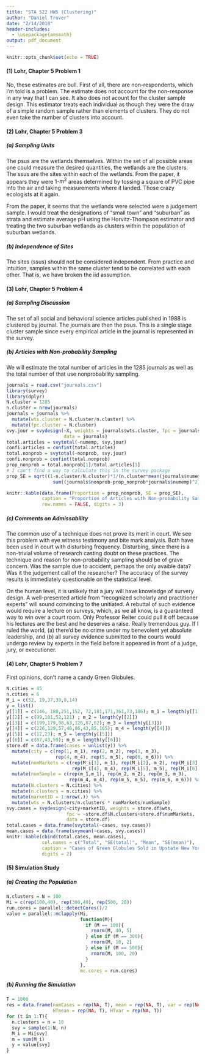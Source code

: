 ```yaml
---
title: "STA 522 HW5 (Clustering)"
author: "Daniel Truver"
date: "2/14/2018"
header-includes:
  - \usepackage{amsmath}
output: pdf_document
---
```


```r
knitr::opts_chunk$set(echo = TRUE)
```

#### (1) Lohr, Chapter 5 Problem 1

No, these estimates are bull. First of all, there are non-respondents, which I'm told is a problem. The estimate does not account for the non-response in any way that I can see. It also does not acount for the cluster sample design. This estimator treats each individual as though they were the draw of a simple random sample rather than elements of clusters. They do not even take the number of clusters into account. 

#### (2) Lohr, Chapter 5 Problem 3

##### (a) Sampling Units 

The psus are the wetlands themselves. Within the set of all possible areas one could measure the desired quantities, the wetlands are the clusters. The ssus are the sites within each of the wetlands. From the paper, it appears they were 1-$m^2$ areas determined by tossing a square of PVC pipe into the air and taking measurements where it landed. Those crazy ecologists at it again. 

From the paper, it seems that the wetlands were selected were a judgement sample. I would treat the designations of "small town" and "suburban" as strata and estimate average pH using the Horvitz-Thompson estimator and treating the two suburban wetlands as clusters within the population of suburban wetlands. 

##### (b) Independence of Sites

The sites (ssus) should not be considered independent. From practice and intuition, samples within the same cluster tend to be correlated with each other. That is, we have broken the iid assumption. 

#### (3) Lohr, Chapter 5 Problem 4

##### (a) Sampling Discussion

The set of all social and behavioral science articles published in 1988 is clustered by journal. The journals are then the psus. This is a single stage cluster sample since every empirical article in the journal is represented in the survey.  

##### (b) Articles with Non-probability Sampling

We will estimate the total number of articles in the 1285 journals as well as the total number of that use nonprobability sampling. 

```r
journals = read.csv("journals.csv") 
library(survey)
library(dplyr)
N.cluster = 1285
n.cluster = nrow(journals)
journals = journals %>%
  mutate(wts.cluster = N.cluster/n.cluster) %>%
  mutate(fpc.cluster = N.cluster) 
svy.jour = svydesign(~X, weights = journals$wts.cluster, fpc = journals$fpc.cluster,
                     data = journals)
total.articles = svytotal(~numemp, svy.jour)
confi.articles = confint(total.articles)
total.nonprob = svytotal(~nonprob, svy.jour)
confi.nonprob = confint(total.nonprob)
prop_nonprob = total.nonprob[1]/total.articles[1]
# I can't find a way to calculate this in the survey package
prop_SE = sqrt((1-n.cluster/N.cluster)*1/(n.cluster*mean(journals$numemp)^2)*
                 sum((journals$nonprob-prop_nonprob*journals$numemp)^2)/(n.cluster-1))
```

```r
knitr::kable(data.frame(Proportion = prop_nonprob, SE = prop_SE),
             caption = "Proportion of Articles with Non-probability Sample",
             row.names = FALSE, digits = 3)
```

##### (c) Comments on Admissability

The common use of a technique does not prove its merit in court. We see this problem with eye witness testimony and bite mark analysis. Both have been used in court with disturbing frequency. Disturbing, since there is a non-trivial volume of research casting doubt on these practices. The technique and reason for non-probability sampling should be of grave concern. Was the sample due to accident, perhaps the only avaible data? Was it the judgement call of the researcher? The accuracy of the survey results is immediately questionable on the statistical level. 

On the human level, it is unlikely that a jury will have knowledge of survery design. A well-presented article from "recognized scholarly and practitioner experts" will sound convincing to the unitiated. A rebuttal of such evidence would require a lecture on surveys, which, as we all know, is a guaranteed way  to win over a court room. Only Professor Reiter could pull it off because his lectures are the best and he deserves a raise. Really tremendous guy. If I ruled the world, (a) there'd be no crime under my benevolent yet absolute leadership, and (b) all survey evidence submitted to the courts would undergo review by experts in the field before it appeared in front of a judge, jury, or executioner.

#### (4) Lohr, Chapter 5 Problem 7

First opinions, don't name a candy Green Globules. 

```r
N.cities = 45
n.cities = 6
M_i = c(52, 19,37,39,8,14)
y = list()
y[[1]] = c(146, 180,251,152, 72,181,171,361,73,186); m_1 = length(y[[1]])
y[[2]] = c(99,101,52,121) ; m_2 = length(y[[2]])
y[[3]] = c(199,179,98,63,126,87,62); m_3 = length(y[[3]])
y[[4]] = c(226,129,57,46,86,43,85,165); m_4 = length(y[[4]])
y[[5]] = c(12,23); m_5 = length(y[[5]])
y[[6]] = c(87,43,59); m_6 = length(y[[6]])
store.df = data.frame(cases = unlist(y)) %>%
  mutate(city = c(rep(1, m_1), rep(2, m_2), rep(3, m_3), 
                  rep(4, m_4), rep(5, m_5), rep(6, m_6))) %>%
  mutate(numMarkets = c(rep(M_i[1], m_1), rep(M_i[2], m_2), rep(M_i[3], m_3),
                        rep(M_i[4], m_4), rep(M_i[5], m_5), rep(M_i[6], m_6))) %>%
  mutate(numSample = c(rep(m_1,m_1), rep(m_2, m_2), rep(m_3, m_3),
                       rep(m_4, m_4), rep(m_5, m_5), rep(m_6, m_6))) %>%
  mutate(N.clusters = N.cities) %>%
  mutate(n.clusters = n.cities) %>%
  mutate(marketID = 1:nrow(.)) %>%
  mutate(wts = N.clusters/n.clusters * numMarkets/numSample)
svy.cases = svydesign(~city+marketID, weights = store.df$wts, 
                      fpc = ~store.df$N.clusters+store.df$numMarkets,
                      data = store.df)
total.cases = data.frame(svytotal(~cases, svy.cases))
mean.cases = data.frame(svymean(~cases, svy.cases))
knitr::kable(cbind(total.cases, mean.cases), 
             col.names = c("Total", "SE(total)", "Mean", "SE(mean)"),
             caption = "Cases of Green Globules Sold in Upstate New York Supermarkets",
             digits = 2)
```


#### (5) Simulation Study

##### (a) Creating the Population 

```r
N.clusters = N = 100
Mi = c(rep(100,40), rep(300,40), rep(500, 20))
run.cores = parallel::detectCores()/2
value = parallel::mclapply(Mi,
                           function(M){
                             if (M == 100){
                               rnorm(M, 40, 5)
                             } else if (M == 300){
                               rnorm(M, 10, 2)
                             } else if (M == 500){
                               rnorm(M, 100, 20)
                             }
                           },
                           mc.cores = run.cores)
```

##### (b) Running the Simulation

```r
T = 1000
res = data.frame(numCases = rep(NA, T), mean = rep(NA, T), var = rep(NA, T),
                 HTmean = rep(NA, T), HTvar = rep(NA, T))
for (t in 1:T){
  n.clusters = n = 10
  svy = sample(1:N, n)
  M_i = Mi[svy] 
  m = sum(M_i)
  y = value[svy]
}
```
